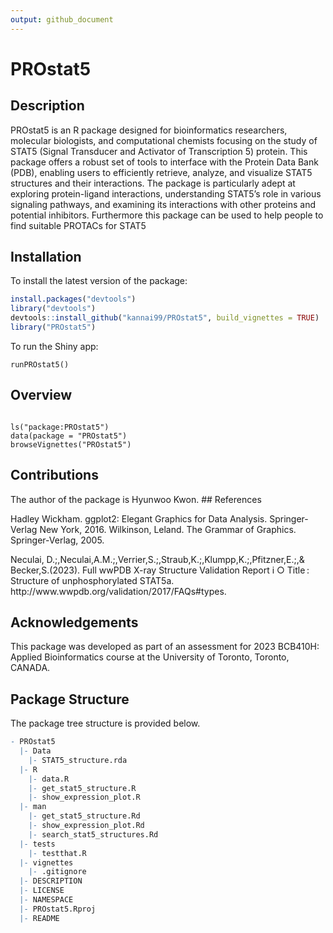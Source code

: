 ```yaml
---
output: github_document
---
```


<!-- README.md is generated from README.Rmd. Please edit that file -->


# PROstat5

<!-- badges: start -->
<!-- badges: end -->

## Description

PROstat5 is an R package designed for bioinformatics researchers, molecular biologists, and computational chemists focusing on the study of STAT5 (Signal Transducer and Activator of Transcription 5) protein. This package offers a robust set of tools to interface with the Protein Data Bank (PDB), enabling users to efficiently retrieve, analyze, and visualize STAT5 structures and their interactions. The package is particularly adept at exploring protein-ligand interactions, understanding STAT5's role in various signaling pathways, and examining its interactions with other proteins and potential inhibitors. Furthermore this package can be used to help people to find suitable PROTACs for STAT5


## Installation

To install the latest version of the package:
``` r
install.packages("devtools")
library("devtools")
devtools::install_github("kannai99/PROstat5", build_vignettes = TRUE)
library("PROstat5")
```

To run the Shiny app: 
```
runPROstat5()
```


## Overview

```

ls("package:PROstat5")
data(package = "PROstat5") 
browseVignettes("PROstat5")
```


## Contributions

The author of the package is Hyunwoo Kwon. 
## References


Hadley Wickham. ggplot2: Elegant Graphics for Data Analysis. Springer-Verlag New York, 2016.
Wilkinson, Leland. The Grammar of Graphics. Springer-Verlag, 2005.
  
Neculai, D.;,Neculai,A.M.;,Verrier,S.;,Straub,K.;,Klumpp,K.;,Pfitzner,E.;,& Becker,S.(2023). 
Full wwPDB X-ray Structure Validation Report i ○ Title : Structure of unphosphorylated STAT5a. 
http://www.wwpdb.org/validation/2017/FAQs#types.

## Acknowledgements

This package was developed as part of an assessment for 2023 BCB410H: Applied Bioinformatics course at the University of Toronto, Toronto, CANADA. 

## Package Structure

The package tree structure is provided below.

``` r
- PROstat5
  |- Data
    |- STAT5_structure.rda
  |- R
    |- data.R
    |- get_stat5_structure.R
    |- show_expression_plot.R
  |- man
    |- get_stat5_structure.Rd
    |- show_expression_plot.Rd
    |- search_stat5_structures.Rd
  |- tests
    |- testthat.R
  |- vignettes
    |- .gitignore
  |- DESCRIPTION
  |- LICENSE
  |- NAMESPACE
  |- PROstat5.Rproj
  |- README
```
   
